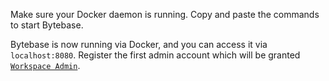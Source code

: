 
Make sure your Docker daemon is running. Copy and paste the commands to start Bytebase.

<TerminalDockerRunVolume />

Bytebase is now running via Docker, and you can access it via `localhost:8080`. Register the first admin account which will be granted [`Workspace Admin`](/administration/roles).
